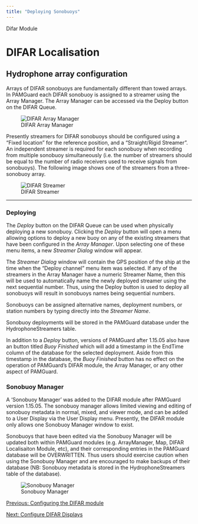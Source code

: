 ```yaml
---
title: "Deploying Sonobuoys"
---
```

 Difar Module  

DIFAR Localisation
==================

Hydrophone array configuration
------------------------------

Arrays of DIFAR sonobuoys are fundamentally different than towed arrays. In PAMGuard each DIFAR sonobuoy is assigned to a streamer using the Array Manager. The Array Manager can be accessed via the Deploy button on the DIFAR Queue.

![DIFAR Array Manager](./images/DIFARArrayManager.png)

Presently streamers for DIFAR sonobuoys should be configured using a "Fixed location" for the reference position, and a "Straight/Rigid Streamer". An independent streamer is required for each sonobuoy when recording from multiple sonobuoy simultaneously (i.e. the number of streamers should be equal to the number of radio receivers used to receive signals from sonobuoys). The following image shows one of the streamers from a three-sonobuoy array.

![DIFAR Streamer](./images/ArraynStreamerDialog.png)

* * *

### Deploying

The _Deploy_ button on the DIFAR Queue can be used when physically deploying a new sonobuoy. Clicking the _Deploy_ button will open a menu allowing options to deploy a new buoy on any of the existing streamers that have been configured in the _Array Manager_. Upon selecting one of these menu items, a new _Streamer Dialog_ window will appear.

The _Streamer Dialog_ window will contain the GPS position of the ship at the time when the "Deploy channel" menu item was selected. If any of the streamers in the Array Manager have a numeric Streamer Name, then this will be used to automatically name the newly deployed streamer using the next sequential number. Thus, using the Deploy button is used to deploy all sonobuoys will result in sonobuoys names being sequential numbers.

Sonobuoys can be assigned alternative names, deployment numbers, or station numbers by typing directly into the _Streamer Name_.

Sonobuoy deployments will be stored in the PAMGuard database under the HydrophoneStreamers table.

In addition to a _Deploy_ button, versions of PAMGuard after 1.15.05 also have an button titled _Buoy Finished_ which will add a timestamp in the EndTime column of the database for the selected deployment. Aside from this timestamp in the database, the _Buoy Finished_ button has no effect on the operation of PAMGuard's DIFAR module, the Array Manager, or any other aspect of PAMGuard.

### Sonobuoy Manager

A 'Sonobuoy Manager' was added to the DIFAR module after PAMGuard version 1.15.05. The sonobuoy manager allows limited viewing and editing of sonobuoy metadata in normal, mixed, and viewer mode, and can be added to a User Display via the User Display menu. Presently, the DIFAR module only allows one Sonobuoy Manager window to exist.

Sonobuoys that have been edited via the Sonobuoy Manager will be updated both within PAMGuard modules (e.g. ArrayManager, Map, DIFAR Localisaiton Module, etc), and their corresponding entries in the PAMGuard database will be OVERWRITTEN. Thus users should exercise caution when using the Sonobuoy Manager and are encouraged to make backups of their database (NB: Sonobuoy metadata is stored in the HydrophoneStreamers table of the database).

![Sonobuoy Manager](./images/SonobuoyManager.png)

[Previous: Configuring the DIFAR module](difar_ConfigureModule.html)

[Next: Configure DIFAR Displays](difar_ConfigureUserDisplay.html)
